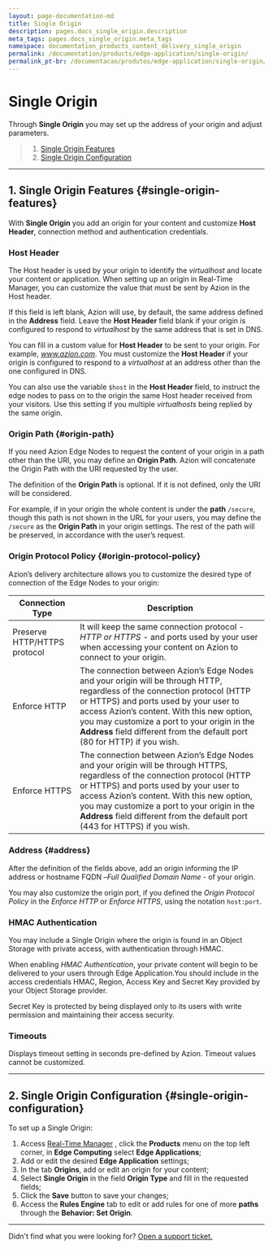 ```yaml
---
layout: page-documentation-md
title: Single Origin
description: pages.docs_single_origin.description
meta_tags: pages.docs_single_origin.meta_tags
namespace: documentation_products_content_delivery_single_origin
permalink: /documentation/products/edge-application/single-origin/
permalink_pt-br: /documentacao/produtos/edge-application/single-origin/
---
```

# Single **Origin**



Through **Single Origin** you may set up the address of your origin and adjust parameters.

> 1. [Single Origin Features](#single-origin-features)
> 2. [Single Origin Configuration](#single-origin-configuration)

---

## 1. Single Origin Features {#single-origin-features}

With **Single Origin** you add an origin for your content and customize **Host Header**, connection method and authentication credentials.

### Host Header

The Host header is used by your origin to identify the *virtualhost* and locate your content or application. When setting up an origin in Real-Time Manager, you can customize the value that must be sent by Azion in the Host header.

If this field is left blank, Azion will use, by default, the same address defined in the **Address** field. Leave the **Host Header** field blank if your origin is configured to respond to *virtualhost* by the same address that is set in DNS.

You can fill in a custom value for **Host Header** to be sent to your origin. For example, *www.azion.com*. You must customize the **Host Header** if your origin is configured to respond to a *virtualhost* at an address other than the one configured in DNS.

You can also use the variable `$host` in the **Host Header** field, to instruct the edge nodes to pass on to the origin the same Host header received from your visitors. Use this setting if you multiple *virtualhosts* being replied by the same origin.

### Origin Path  {#origin-path}

If you need Azion Edge Nodes to request the content of your origin in a path other than the URI, you may define an **Origin Path**. Azion will concatenate the Origin Path with the URI requested by the user.

The definition of the **Origin Path** is optional. If it is not defined, only the URI will be considered.

For example, if in your origin the whole content is under the **path** `/secure`, though this path is not shown in the URL for your users, you may define the `/secure` as the **Origin Path** in your origin settings. The rest of the path will be preserved, in accordance with the user’s request.

### Origin Protocol Policy {#origin-protocol-policy}

Azion’s delivery architecture allows you to customize the desired type of connection of the Edge Nodes to your origin:

| Connection Type              | Description                                                  |
| ---------------------------- | ------------------------------------------------------------ |
| Preserve HTTP/HTTPS protocol | It will keep the same connection protocol - *HTTP or HTTPS* - and ports used by your user when accessing your content on Azion to connect to your origin. |
| Enforce HTTP                 | The connection between Azion’s Edge Nodes and your origin will be through HTTP, regardless of the connection protocol (HTTP or HTTPS) and ports used by your user to access Azion’s content. With this new option, you may customize a port to your origin in the **Address** field different from the default port (80 for HTTP) if you wish. |
| Enforce HTTPS                | The connection between Azion’s Edge Nodes and your origin will be through HTTPS, regardless of the connection protocol (HTTP or HTTPS) and ports used by your user to access Azion’s content. With this new option, you may customize a port to your origin in the **Address** field different from the default port (443 for HTTPS) if you wish. |

### Address {#address}

After the definition of the fields above, add an origin informing the IP address or hostname FQDN –*Full Qualified Domain Name* - of your origin.

You may also customize the origin port, if you defined the *Origin Protocol Policy* in the *Enforce HTTP* or *Enforce HTTPS*, using the notation `host:port`.

### HMAC Authentication 

You may include a Single Origin where the origin is found in an Object Storage with private access, with authentication through HMAC.

When enabling *HMAC Authentication*, your private content will begin to be delivered to your users through Edge Application.You should include in the access credentials HMAC, Region, Access Key and Secret Key provided by your Object Storage provider. 

Secret Key is protected by being displayed only to its users with write permission and maintaining their access security.

### Timeouts 

Displays timeout setting in seconds pre-defined by Azion. Timeout values cannot be customized.

---

## 2. Single Origin Configuration {#single-origin-configuration}

To set up a Single Origin:

1.  Access [Real-Time Manager](https://manager.azion.com/) , click the **Products** menu on the top left corner, in **Edge Computing** select **Edge Applications**;
2.  Add or edit the desired **Edge Application** settings;
3.  In the tab **Origins**, add or edit an origin for your content;
4.  Select **Single Origin** in the field **Origin Type** and fill in the requested fields;
5.  Click the **Save** button to save your changes;
6.  Access the **Rules Engine** tab to edit or add rules for one of more **paths** through the **Behavior: Set Origin**.

---

Didn't find what you were looking for? [Open a support ticket.](https://tickets.azion.com/)

